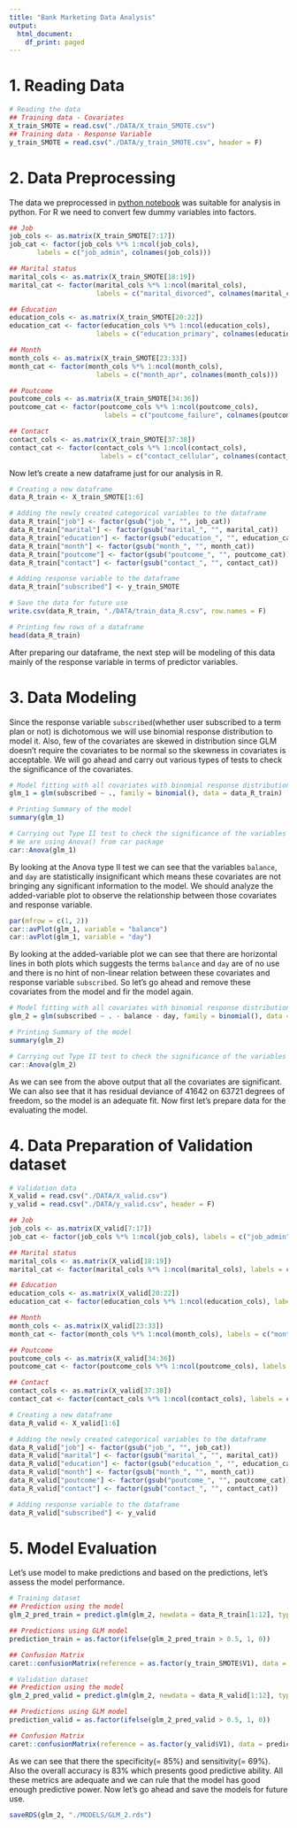 ```yaml
---
title: "Bank Marketing Data Analysis"
output:
  html_document:
    df_print: paged
---
```


# 1. Reading Data

```r
# Reading the data
## Training data - Covariates
X_train_SMOTE = read.csv("./DATA/X_train_SMOTE.csv")
## Training data - Response Variable
y_train_SMOTE = read.csv("./DATA/y_train_SMOTE.csv", header = F)
```

# 2. Data Preprocessing

The data we preprocessed in [python notebook](https://github.com/nandishpatel1996/DATA-SCIENCE-PROJECTS/blob/master/BANK%20MARKETING%20DATA/Project_Notebook.ipynb) was suitable for analysis in python. For R we need to convert few dummy variables into factors.

```r
## Job 
job_cols <- as.matrix(X_train_SMOTE[7:17])
job_cat <- factor(job_cols %*% 1:ncol(job_cols), 
       labels = c("job_admin", colnames(job_cols)))

## Marital status
marital_cols <- as.matrix(X_train_SMOTE[18:19])
marital_cat <- factor(marital_cols %*% 1:ncol(marital_cols), 
                      labels = c("marital_divorced", colnames(marital_cols)))

## Education
education_cols <- as.matrix(X_train_SMOTE[20:22])
education_cat <- factor(education_cols %*% 1:ncol(education_cols), 
                      labels = c("education_primary", colnames(education_cols)))

## Month
month_cols <- as.matrix(X_train_SMOTE[23:33])
month_cat <- factor(month_cols %*% 1:ncol(month_cols), 
                      labels = c("month_apr", colnames(month_cols)))

## Poutcome
poutcome_cols <- as.matrix(X_train_SMOTE[34:36])
poutcome_cat <- factor(poutcome_cols %*% 1:ncol(poutcome_cols), 
                        labels = c("poutcome_failure", colnames(poutcome_cols)))

## Contact
contact_cols <- as.matrix(X_train_SMOTE[37:38])
contact_cat <- factor(contact_cols %*% 1:ncol(contact_cols), 
                       labels = c("contact_cellular", colnames(contact_cols)))
```


Now let's create a new dataframe just for our analysis in R.


```r
# Creating a new dataframe
data_R_train <- X_train_SMOTE[1:6]

# Adding the newly created categorical variables to the dataframe
data_R_train["job"] <- factor(gsub("job_", "", job_cat))
data_R_train["marital"] <- factor(gsub("marital_", "", marital_cat))
data_R_train["education"] <- factor(gsub("education_", "", education_cat))
data_R_train["month"] <- factor(gsub("month_", "", month_cat))
data_R_train["poutcome"] <- factor(gsub("poutcome_", "", poutcome_cat))
data_R_train["contact"] <- factor(gsub("contact_", "", contact_cat))

# Adding response variable to the dataframe
data_R_train["subscribed"] <- y_train_SMOTE

# Save the data for future use
write.csv(data_R_train, "./DATA/train_data_R.csv", row.names = F)

# Printing few rows of a dataframe
head(data_R_train)
```

After preparing our dataframe, the next step will be modeling of this data mainly of the response variable in terms of predictor variables.

# 3. Data Modeling

Since the response variable `subscribed`(whether user subscribed to a term plan or not) is dichotomous we will use binomial response distribution to model it. Also, few of the covariates are skewed in distribution since GLM doesn't require the covariates to be normal so the skewness in covariates is acceptable. We will go ahead and carry out various types of tests to check the significance of the covariates.

```r
# Model fitting with all covariates with binomial response distribution and logit link function
glm_1 = glm(subscribed ~ ., family = binomial(), data = data_R_train)

# Printing Summary of the model
summary(glm_1)

# Carrying out Type II test to check the significance of the variables as if they were added last in the model
# We are using Anova() from car package
car::Anova(glm_1)
```

By looking at the Anova type II test we can see that the variables `balance`, and `day` are statistically insignificant which means these covariates are not bringing any significant information to the model. We should analyze the added-variable plot to observe the relationship between those covariates and response variable.

```r
par(mfrow = c(1, 2))
car::avPlot(glm_1, variable = "balance")
car::avPlot(glm_1, variable = "day")
```

By looking at the added-variable plot we can see that there are horizontal lines in both plots which suggests the terms `balance` and `day` are of no use and there is no hint of non-linear relation between these covariates and response variable `subscribed`. So let's go ahead and remove these covariates from the model and fir the model again.

```r
# Model fitting with all covariates with binomial response distribution and logit link function.
glm_2 = glm(subscribed ~ . - balance - day, family = binomial(), data = data_R_train)

# Printing Summary of the model
summary(glm_2)

# Carrying out Type II test to check the significance of the variables as if they were added last in the model. We are using Anova() from car package.
car::Anova(glm_2)
```

As we can see from the above output that all the covariates are significant. We can also see that it has residual deviance of 41642 on 63721 degrees of freedom, so the model is an adequate fit. Now first let's prepare data for the evaluating the model.

# 4. Data Preparation of Validation dataset

```r
# Validation data
X_valid = read.csv("./DATA/X_valid.csv")
y_valid = read.csv("./DATA/y_valid.csv", header = F)

## Job 
job_cols <- as.matrix(X_valid[7:17])
job_cat <- factor(job_cols %*% 1:ncol(job_cols), labels = c("job_admin", colnames(job_cols)))

## Marital status
marital_cols <- as.matrix(X_valid[18:19])
marital_cat <- factor(marital_cols %*% 1:ncol(marital_cols), labels = c("marital_divorced", colnames(marital_cols)))

## Education
education_cols <- as.matrix(X_valid[20:22])
education_cat <- factor(education_cols %*% 1:ncol(education_cols), labels = c("education_primary", colnames(education_cols)))

## Month
month_cols <- as.matrix(X_valid[23:33])
month_cat <- factor(month_cols %*% 1:ncol(month_cols), labels = c("month_apr", colnames(month_cols)))

## Poutcome
poutcome_cols <- as.matrix(X_valid[34:36])
poutcome_cat <- factor(poutcome_cols %*% 1:ncol(poutcome_cols), labels = c("poutcome_failure", colnames(poutcome_cols)))

## Contact
contact_cols <- as.matrix(X_valid[37:38])
contact_cat <- factor(contact_cols %*% 1:ncol(contact_cols), labels = c("contact_cellular", colnames(contact_cols)))

# Creating a new dataframe
data_R_valid <- X_valid[1:6]

# Adding the newly created categorical variables to the dataframe
data_R_valid["job"] <- factor(gsub("job_", "", job_cat))
data_R_valid["marital"] <- factor(gsub("marital_", "", marital_cat))
data_R_valid["education"] <- factor(gsub("education_", "", education_cat))
data_R_valid["month"] <- factor(gsub("month_", "", month_cat))
data_R_valid["poutcome"] <- factor(gsub("poutcome_", "", poutcome_cat))
data_R_valid["contact"] <- factor(gsub("contact_", "", contact_cat))

# Adding response variable to the dataframe
data_R_valid["subscribed"] <- y_valid
```

# 5. Model Evaluation

Let's use model to make predictions and based on the predictions, let's assess the model performance.

```r
# Training dataset
## Prediction using the model
glm_2_pred_train = predict.glm(glm_2, newdata = data_R_train[1:12], type = "r")

## Predictions using GLM model
prediction_train = as.factor(ifelse(glm_2_pred_train > 0.5, 1, 0))

## Confusion Matrix 
caret::confusionMatrix(reference = as.factor(y_train_SMOTE$V1), data = prediction_train, positive = "1")

# Validation dataset
## Prediction using the model
glm_2_pred_valid = predict.glm(glm_2, newdata = data_R_valid[1:12], type = "r")

## Predictions using GLM model
prediction_valid = as.factor(ifelse(glm_2_pred_valid > 0.5, 1, 0))

## Confusion Matrix 
caret::confusionMatrix(reference = as.factor(y_valid$V1), data = prediction_valid, positive = "1")
```

As we can see that there the specificity(= 85%) and sensitivity(= 69%). Also the overall accuracy is 83% which presents good predictive ability. All these metrics are adequate and we can rule that the model has good enough predictive power. Now let's go ahead and save the models for future use.

```r
saveRDS(glm_2, "./MODELS/GLM_2.rds")
```
